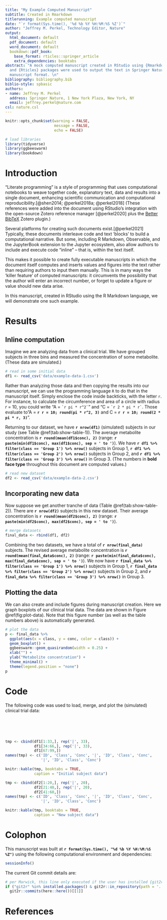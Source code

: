 ```yaml
---
title: "My Example Computed Manuscript"
subtitle: Created in Rmarkdown
titlerunning: Example computed manuscript
date: "`r format(Sys.time(), '%d %b %Y %H:%M:%S %Z')`"
author: "Jeffrey M. Perkel, Technology Editor, Nature"
output:
  html_document: default
  pdf_document: default
  word_document: default
  bookdown::pdf_book:
    base_format: rticles::springer_article
    extra_dependencies: booktabs
abstract: "A mock computed manuscript created in RStudio using {Rmarkdown}. The {Bookdown}
  and {Rticles} packages were used to output the text in Springer Nature's desired
  manuscript format. \n"
bibliography: bibliography.bib
biblio-style: spbasic
authors:
- name: Jeffrey M. Perkel
  address: Springer Nature, 1 New York Plaza, New York, NY
  email: jeffrey.perkel@nature.com
csl: nature.csl
---
```


```r
knitr::opts_chunk$set(warning = FALSE,
                      message = FALSE,
                      echo = FALSE)
```

```r
# load libraries
library(tidyverse)
library(ggbeeswarm)
library(bookdown)
```

# Introduction {#intro}

"Literate programming" is a style of programming that uses computational notebooks to weave together code, explanatory text, data and results into a single document, enhancing scientific communication and computational reproducibility.[@shen2014; @perkel2018a; @perkel2018] (These references were added into the document using RStudio's integration with the open-source Zotero reference manager [@perkel2020] plus the [Better BibTeX](https://retorque.re/zotero-better-bibtex/) Zotero plugin.)

Several platforms for creating such documents exist.[@perkel2021] Typically, these documents interleave code and text 'blocks' to build a computational narrative. But some, including R Markdown, Observable, and the JupyterBook extension to the Jupyter ecosystem, also allow authors to include and execute code "inline" -- that is, within the text itself.

This makes it possible to create fully executable manuscripts in which the document itself computes and inserts values and figures into the text rather than requiring authors to input them manually. This is in many ways the 'killer feature' of computed manuscripts: it circumvents the possibility that the author will enter an incorrect number, or forget to update a figure or value should new data arise.

In this manuscript, created in RStudio using the R Markdown language, we will demonstrate one such example.

# Results {#results}

## Inline computation {#sec:1}

Imagine we are analyzing data from a clinical trial. We have grouped subjects in three bins and measured the concentration of some metabolite. (These data are simulated.)

```r
# read in some initial data
df1 <- read_csv('data/example-data-1.csv')
```

Rather than analyzing those data and then copying the results into our manuscript, we can use the programming language `R` to do that in the manuscript itself. Simply enclose the code inside backticks, with the letter `r`. For instance, to calculate the circumference and area of a circle with radius *r* = 10, you could write "A = `` `r
pi * r^2` ``" and "C = `` `r
2 * pi * r` ``. Those evaluate to "A = **`r r = 10; round(pi * r^2, 3)`** and C = **`r r = 10; round(2 * pi * r, 3)`**".

Returning to our dataset, we have **`r nrow(df1)`** (simulated) subjects in our study (see Table \@ref(tab:show-table-1)). The average metabolite concentration is **`r round(mean(df1$conc), 2)`** (range: **`r paste(min(df1$conc), max(df1$conc), sep = ' to ')`**). We have **`r df1 %>% filter(class == 'Group 1') %>% nrow()`** subjects in Group 1, **`r df1 %>% filter(class == 'Group 2') %>% nrow()`** subjects in Group 2, and **`r df1 %>% filter(class == 'Group 3') %>% nrow()`** in Group 3. (The numbers in **bold face type** throughout this document are computed values.)

```r
# read new dataset
df2 <- read_csv('data/example-data-2.csv')
```

## Incorporating new data {#sec:2}

Now suppose we get another tranche of data (Table \@ref(tab:show-table-2)). There are **`r nrow(df2)`** subjects in this new dataset. Their average concentration is **`r round(mean(df2$conc), 2)`** (range: **`r paste(min(df2$conc), max(df2$conc), sep = ' to ')`**).

```r
# merge datasets
final_data <- rbind(df1, df2)
```

Combining the two datasets, we have a total of **`r nrow(final_data)`** subjects. The revised average metabolite concentration is **`r round(mean(final_data$conc), 2)`** (range: **`r paste(min(final_data$conc), max(final_data$conc), sep = ' to ')`**). We now have **`r final_data %>% filter(class == 'Group 1') %>% nrow()`** subjects in Group 1, **`r final_data %>% filter(class == 'Group 2') %>% nrow()`** subjects in Group 2, and **`r final_data %>% filter(class == 'Group 3') %>% nrow()`** in Group 3.

## Plotting the data {#sec:3}

We can also create and include figures during manuscript creation. Here we graph boxplots of our clinical trial data. The data are shown in Figure \@ref(fig:plot-data). Note that this figure number (as well as the table numbers above) is automatically generated.

```r
# plot the data
p <- final_data %>% 
  ggplot(aes(x = class, y = conc, color = class)) +
  geom_boxplot() +
  ggbeeswarm::geom_quasirandom(width = 0.25) + 
  xlab("") +
  ylab("Metabolite concentration") + 
  theme_minimal() +
  theme(legend.position = "none")
p
```

# Code {#code}

The following code was used to load, merge, and plot the (simulated) clinical trial data:

```r
```

```r
```

```r
```

```r
```

```r
```

```r
tmp <- cbind(df1[1:33,], rep('|', 33), 
             df1[34:66,], rep('|', 33), 
             df1[67:99,])
names(tmp) <- c('ID', 'Class', 'Conc', '|', 'ID', 'Class', 'Conc', 
                '|', 'ID', 'Class', 'Conc')

knitr::kable(tmp, booktabs = TRUE, 
             caption = "Initial subject data")
```

```r
tmp <- cbind(df2[1:20,], rep('|', 20), 
             df2[21:40,], rep('|', 20), 
             df2[41:60,])
names(tmp) <- c('ID', 'Class', 'Conc', '|', 'ID', 'Class', 'Conc', 
                '|', 'ID', 'Class', 'Conc')

knitr::kable(tmp, booktabs = TRUE, 
             caption = "New subject data")
```

# Colophon

This manuscript was built at **`r format(Sys.time(), "%d %b %Y %H:%M:%S %Z")`** using the following computational environment and dependencies:

```r
sessionInfo()
```

The current Git commit details are:

```r
# per Marwick, this line only executed if the user has installed {git2r} 
if ("git2r" %in% installed.packages() & git2r::in_repository(path = '.'))
  git2r::commits(here::here())[[1]]
```

# References
